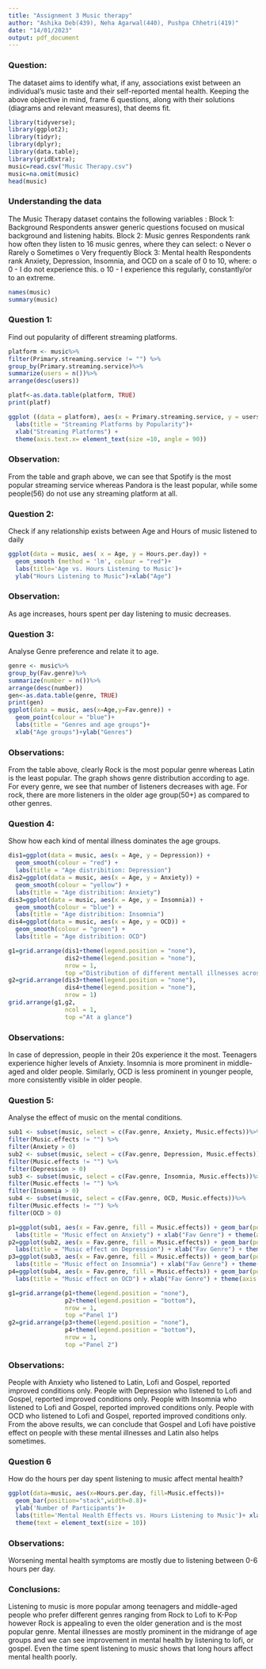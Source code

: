 ---
title: "Assignment 3 Music therapy"
author: "Ashika Deb(439), Neha Agarwal(440), Pushpa Chhetri(419)"
date: "14/01/2023"
output: pdf_document
---

### Question:

The dataset aims to identify what, if any, associations exist between an individual's music taste and their self-reported mental health. Keeping the above objective in mind, frame 6 questions, along with their solutions (diagrams and relevant measures), that deems fit.

```{r}
library(tidyverse);
library(ggplot2);
library(tidyr);
library(dplyr);
library(data.table);
library(gridExtra);
music=read.csv("Music Therapy.csv")
music=na.omit(music)
head(music)
```
### Understanding the data

The Music Therapy dataset contains the following variables :
Block 1: Background
Respondents answer generic questions focused on musical background and listening habits.
Block 2: Music genres
Respondents rank how often they listen to 16 music genres, where they can select:
o	Never
o	Rarely
o	Sometimes
o	Very frequently
Block 3: Mental health
Respondents rank Anxiety, Depression, Insomnia, and OCD on a scale of 0 to 10, where:
o	0 - I do not experience this.
o	10 - I experience this regularly, constantly/or to an extreme.

```{r}
names(music)
summary(music)
```
### Question 1:
Find out popularity of different streaming platforms.
```{r}
platform <- music%>%
filter(Primary.streaming.service != "") %>%
group_by(Primary.streaming.service)%>%
summarize(users = n())%>%
arrange(desc(users))

platf<-as.data.table(platform, TRUE)
print(platf)

ggplot ((data = platform), aes(x = Primary.streaming.service, y = users)) + geom_col(fill = 'cyan4',width=0.5) + 
  labs(title = "Streaming Platforms by Popularity")+ 
  xlab("Streaming Platforms") + 
  theme(axis.text.x= element_text(size =10, angle = 90))

```
### Observation: 
From the table and graph above, we can see that Spotify is the most popular streaming service whereas Pandora is the least popular, while some people(56) do not use any streaming platform at all.

### Question 2: 
Check if any relationship exists between Age and Hours of music listened to daily
```{r}
ggplot(data = music, aes( x = Age, y = Hours.per.day)) + 
  geom_smooth (method = 'lm', colour = "red")+
  labs(title='Age vs. Hours Listening to Music')+ 
  ylab("Hours Listening to Music")+xlab("Age")
```
### Observation:
As age increases, hours spent per day listening to music decreases.

### Question 3:
Analyse Genre preference and relate it to age.

```{r}
genre <- music%>%
group_by(Fav.genre)%>%
summarize(number = n())%>%
arrange(desc(number))
gen<-as.data.table(genre, TRUE)
print(gen)
ggplot(data = music, aes(x=Age,y=Fav.genre)) + 
  geom_point(colour = "blue")+ 
  labs(title = "Genres and age groups")+ 
  xlab("Age groups")+ylab("Genres")
```
### Observations:
From the table above, clearly Rock is the most popular genre whereas Latin is the least popular. The graph shows genre distribution according to age. For every genre, we see that number of listeners decreases with age. For rock, there are more listeners in the older age group(50+) as compared to other genres. 

### Question 4: 
Show how each kind of mental illness dominates the age groups.

```{r}
dis1=ggplot(data = music, aes(x = Age, y = Depression)) + 
  geom_smooth(colour = "red") + 
  labs(title = "Age distribition: Depression")
dis2=ggplot(data = music, aes(x = Age, y = Anxiety)) + 
  geom_smooth(colour = "yellow") + 
  labs(title = "Age distribition: Anxiety")
dis3=ggplot(data = music, aes(x = Age, y = Insomnia)) + 
  geom_smooth(colour = "blue") + 
  labs(title = "Age distribition: Insomnia")
dis4=ggplot(data = music, aes(x = Age, y = OCD)) + 
  geom_smooth(colour = "green") + 
  labs(title = "Age distribition: OCD")

g1=grid.arrange(dis1+theme(legend.position = "none"), 
                dis2+theme(legend.position = "none"),
                nrow = 1,
                top ="Distribution of different mentall illnesses across ages")
g2=grid.arrange(dis3+theme(legend.position = "none"),
                dis4+theme(legend.position = "none"), 
                nrow = 1)
grid.arrange(g1,g2,
                ncol = 1,
                top ="At a glance")
```
### Observations:
In case of depression, people in their 20s experience it the most. Teenagers experience higher levels of Anxiety. Insomnia is more prominent in middle-aged and older people. Similarly, OCD is less prominent in younger people, more consistently visible in older people.

### Question 5:
Analyse the effect of music on the mental conditions.

```{r}
sub1 <- subset(music, select = c(Fav.genre, Anxiety, Music.effects))%>%
filter(Music.effects != "") %>%
filter(Anxiety > 0)
sub2 <- subset(music, select = c(Fav.genre, Depression, Music.effects))%>%
filter(Music.effects != "") %>%
filter(Depression > 0)
sub3 <- subset(music, select = c(Fav.genre, Insomnia, Music.effects))%>%
filter(Music.effects != "") %>%
filter(Insomnia > 0)
sub4 <- subset(music, select = c(Fav.genre, OCD, Music.effects))%>%
filter(Music.effects != "") %>%
filter(OCD > 0)

p1=ggplot(sub1, aes(x = Fav.genre, fill = Music.effects)) + geom_bar(position="dodge") + 
  labs(title = "Music effect on Anxiety") + xlab("Fav Genre") + theme(axis.text.x= element_text(size =5, angle = 90)) + scale_fill_manual(breaks =c("Improve","No effect","Worsen"),values=c("Darkgreen", "Yellow", "Red"))
p2=ggplot(sub2, aes(x = Fav.genre, fill = Music.effects)) + geom_bar(position="dodge") + 
  labs(title = "Music effect on Depression") + xlab("Fav Genre") + theme(axis.text.x= element_text(size =5, angle = 90)) + scale_fill_manual(breaks =c("Improve","No effect","Worsen"),values=c("Darkgreen", "Yellow", "Red"))
p3=ggplot(sub3, aes(x = Fav.genre, fill = Music.effects)) + geom_bar(position="dodge") + 
  labs(title = "Music effect on Insomnia") + xlab("Fav Genre") + theme(axis.text.x= element_text(size =5, angle = 90)) + scale_fill_manual(breaks =c("Improve","No effect","Worsen"),values=c("Darkgreen", "Yellow", "Red"))
p4=ggplot(sub4, aes(x = Fav.genre, fill = Music.effects)) + geom_bar(position="dodge") + 
  labs(title = "Music effect on OCD") + xlab("Fav Genre") + theme(axis.text.x= element_text(size =5, angle = 90))+ scale_fill_manual(breaks =c("Improve","No effect","Worsen"),values=c("Darkgreen", "Yellow", "Red"))

g1=grid.arrange(p1+theme(legend.position = "none"),
                p2+theme(legend.position = "bottom"),
                nrow = 1,
                top ="Panel 1")
g2=grid.arrange(p3+theme(legend.position = "none"),
                p4+theme(legend.position = "bottom"), 
                nrow = 1,
                top ="Panel 2")


```
### Observations:
People with Anxiety who listened to Latin, Lofi and Gospel, reported improved conditions only.
People with Depression who listened to Lofi and Gospel, reported improved conditions only.
People with Insomnia who listened to Lofi and Gospel, reported improved conditions only.
People with OCD who listened to Lofi and Gospel, reported improved conditions only.
From the above results, we can conclude that Gospel and Lofi have poistive effect on people with these mental illnesses and Latin also helps sometimes. 


### Question 6
How do the hours per day spent listening to music affect mental health?

```{r}
ggplot(data=music, aes(x=Hours.per.day, fill=Music.effects))+
  geom_bar(position="stack",width=0.8)+
  ylab('Number of Participants')+
  labs(title='Mental Health Effects vs. Hours Listening to Music')+ xlab("Hours Listening to Music")+ylab("Mental Health Effects")+scale_fill_brewer(palette="Purples")+
  theme(text = element_text(size = 10))
```
### Observations:
Worsening mental health symptoms are mostly due to listening between 0-6 hours per day.


### Conclusions:
Listening to music is more popular among teenagers and middle-aged people who prefer different genres ranging from Rock to Lofi to K-Pop however Rock is appealing to even the older generation and is the most popular genre. Mental illnesses are mostly prominent in the midrange of age groups and we can see improvement in mental health by listening to lofi, or gospel. Even the time spent listening to music shows that long hours affect mental health poorly.
